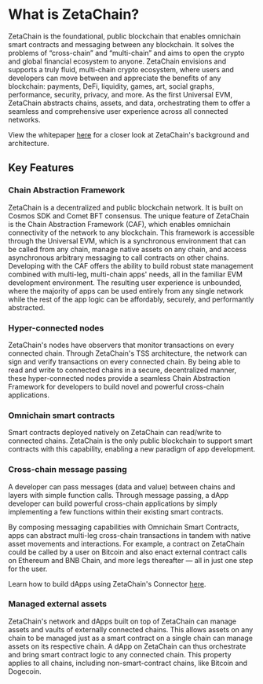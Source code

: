 # What is ZetaChain?

ZetaChain is the foundational, public blockchain that enables omnichain smart
contracts and messaging between any blockchain. It solves the problems of
“cross-chain” and “multi-chain” and aims to open the crypto and global financial
ecosystem to anyone. ZetaChain envisions and supports a truly fluid, multi-chain
crypto ecosystem, where users and developers can move between and appreciate the
benefits of any blockchain: payments, DeFi, liquidity, games, art, social
graphs, performance, security, privacy, and more. As the first Universal EVM,
ZetaChain abstracts chains, assets, and data, orchestrating them to offer a
seamless and comprehensive user experience across all connected networks.

View the whitepaper [here](https://zetachain.com/whitepaper.pdf) for a closer
look at ZetaChain's background and architecture.

## Key Features

### Chain Abstraction Framework

ZetaChain is a decentralized and public blockchain network. It is built on
Cosmos SDK and Comet BFT consensus. The unique feature of ZetaChain is the Chain
Abstraction Framework (CAF), which enables omnichain connectivity of the network
to any blockchain. This framework is accessible through the Universal EVM, which
is a synchronous environment that can be called from any chain, manage native
assets on any chain, and access asynchronous arbitrary messaging to call
contracts on other chains. Developing with the CAF offers the ability to build
robust state management combined with multi-leg, multi-chain apps' needs, all in
the familiar EVM development environment. The resulting user experience is
unbounded, where the majority of apps can be used entirely from any single
network while the rest of the app logic can be affordably, securely, and
performantly abstracted.

### Hyper-connected nodes

ZetaChain's nodes have observers that monitor transactions on every connected
chain. Through ZetaChain's TSS architecture, the network can sign and verify
transactions on every connected chain. By being able to read and write to
connected chains in a secure, decentralized manner, these hyper-connected nodes
provide a seamless Chain Abstraction Framework for developers to build novel and
powerful cross-chain applications.

### Omnichain smart contracts

Smart contracts deployed natively on ZetaChain can read/write to connected
chains. ZetaChain is the only public blockchain to support smart contracts with
this capability, enabling a new paradigm of app development.

### Cross-chain message passing

A developer can pass messages (data and value) between chains and layers with
simple function calls. Through message passing, a dApp developer can build
powerful cross-chain applications by simply implementing a few functions within
their existing smart contracts.

By composing messaging capabilities with Omnichain Smart Contracts, apps can
abstract multi-leg cross-chain transactions in tandem with native asset
movements and interactions. For example, a contract on ZetaChain could be called
by a user on Bitcoin and also enact external contract calls on Ethereum and BNB
Chain, and more legs thereafter — all in just one step for the user.

Learn how to build dApps using ZetaChain's Connector
[here](/developers/evm/connector).

### Managed external assets

ZetaChain's network and dApps built on top of ZetaChain can manage assets and
vaults of externally connected chains. This allows assets on any chain to be
managed just as a smart contract on a single chain can manage assets on its
respective chain. A dApp on ZetaChain can thus orchestrate and bring smart
contract logic to any connected chain. This property applies to all chains,
including non-smart-contract chains, like Bitcoin and Dogecoin.
